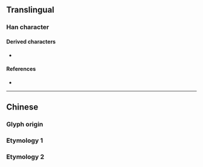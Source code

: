 {{also|動|働}}
{{character info/new}}
==Translingual==
{{stroke order|type=animate}}

===Han character===
{{Han char|rn=19|rad=力|as=04|sn=6|four=|canj=MIKS|ids=⿰云力}}

====Derived characters====
* {{l|mul|[[恸]], [[𫢙]]}}

====References====
* {{Han ref|kx=0146.241|hdz=10367.020|uh=52A8|ud=21160}}

----

==Chinese==

===Glyph origin===
{{Han simp|動|f=重|t=云}}

===Etymology 1===
{{zh-see|動}}

===Etymology 2===
{{zh-see|働}}